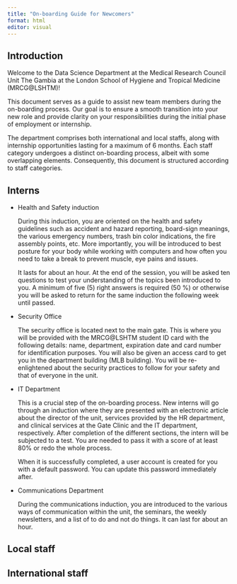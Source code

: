 ```yaml
---
title: "On-boarding Guide for Newcomers"
format: html
editor: visual
---
```


## Introduction

Welcome to the Data Science Department at the Medical Research Council Unit The Gambia at the London School of Hygiene and Tropical Medicine (MRCG\@LSHTM)!

This document serves as a guide to assist new team members during the on-boarding process. Our goal is to ensure a smooth transition into your new role and provide clarity on your responsibilities during the initial phase of employment or internship.

The department comprises both international and local staffs, along with internship opportunities lasting for a maximum of 6 months. Each staff category undergoes a distinct on-boarding process, albeit with some overlapping elements. Consequently, this document is structured according to staff categories.

## Interns

-   Health and Safety induction

    During this induction, you are oriented on the health and safety guidelines such as accident and hazard reporting, board-sign meanings, the various emergency numbers, trash bin color indications, the fire assembly points, etc. More importantly, you will be introduced to best posture for your body while working with computers and how often you need to take a break to prevent muscle, eye pains and issues.

    It lasts for about an hour. At the end of the session, you will be asked ten questions to test your understanding of the topics been introduced to you. A minimum of five (5) right answers is required (50 %) or otherwise you will be asked to return for the same induction the following week until passed.

-   Security Office

    The security office is located next to the main gate. This is where you will be provided with the MRCG\@LSHTM student ID card with the following details: name, department, expiration date and card number for identification purposes. You will also be given an access card to get you in the department building (MLB building). You will be re-enlightened about the security practices to follow for your safety and that of everyone in the unit.

-   IT Department

    This is a crucial step of the on-boarding process. New interns will go through an induction where they are presented with an electronic article about the director of the unit, services provided by the HR department, and clinical services at the Gate Clinic and the IT department, respectively. After completion of the different sections, the intern will be subjected to a test. You are needed to pass it with a score of at least 80% or redo the whole process.

    When it is successfully completed, a user account is created for you with a default password. You can update this password immediately after.

-   Communications Department

    During the communications induction, you are introduced to the various ways of communication within the unit, the seminars, the weekly newsletters, and a list of to do and not do things. It can last for about an hour.

## Local staff

## International staff
